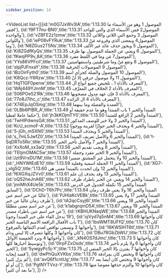 ```yaml
---
sidebar_position: 14
---
```


<VideoList list={[{id:'m0G7JxWv3lA',title:'1.13.30 الموصول 1 وهو من الأسماء ما افتقر'},
{id:'f9FT7nu-BN0',title:'1.13.31 الموصول2 فمن الأسماء الذي والتي للواحد والواحدة'},
{id:'vZBFE2z1zmw',title:'1.13.32 الموصول 3 وجمع التي اللاتي واللائي واللواتي'},
{id:'ieP08vFYRuk',title:'1.13.33 الموصول4 وبمعنى الذي وفروعه مَنْ وما'},
{id:'N8ZGus2T5Ns',title:'1.13.34 الموصول 5 ويجوز حذف عائد غير الألف'},
{id:'Ki8ZGdfKyQs',title:'1.13.35 الموصول 6 ويغني عن الجملة الموصول بها ظرف'},
{id:'fKwqPP9v_8A',title:'1.13.36 الموصول7 مَن وما في اللفظ مفرد'},
{id:'YYs86VPFciI',title:'1.13.37 الموصول 8 وتقع مَنْ وما شرطيتين واستفهاميتين'},
{id:'slpjPJFnxaY',title:'1.13.38 الموصول 9 الموصولات الحرفية'},
{id:'lBzOirFyth0',title:'1.13.39 الموصول 10 الموصول والصلة كجزأي اسم'},
{id:'K8Qcz-Y6Rzw',title:'1.13.40 الموصول 11 ولا موصول حرفي إلا أنْ'},
{id:'HqT1GF0penw',title:'1.13.44 المعرف بالأداة 1 ، تلخيص جميع أنواع أل'},
{id:'WAj449YJnnM',title:'1.13.45 المعرف بالأداة 2 الخلاف في المعرِّف'},
{id:'506POe521Rk',title:'1.13.46 المعرف بالأداة 3 فإن عهد مدول مصحوبها'},
{id:'77o8J7lhc_c',title:'1.13.47 المعرف بالأداة 4 ال الزائدة'},
{id:'X74EpJqOSmg',title:'1.13.48 العمدة والفضلة وما بينهما'},
{id:'0LBb6PIBR_A',title:'1.13.49 المبتدأ والخبر 1 باب المبتدأ وهو ما عدم حقيقة أو حكما عاملا لفظيا'},
{id:'jh3kKOjmTY0',title:'1.13.50 المبتدأ والخبر 2 الرافع للمتبدأ'},
{id:'TwHlPdwnsGA',title:'1.13.51 المبتدأ والخبر 3 ولا خبر للوصف المذكور'},
{id:'KcU_scmoF-A',title:'1.13.52 المبتدأ والخبر 4 ويحذف الخبر جوازًا لقرينة ووجوبًا'},
{id:'5-jGh_mSXN0',title:'1.13.53 المبتدأ والخبر 5 ويحذف المبتدأ'},
{id:'s_7mL5JwfZ0',title:'1.13.54 المبتدأ والخبر 6 والأصل تعريف المبتدأ'},
{id:'t-SqDRTo5Ro',title:'1.13.55 المبتدأ والخبر 7 والأصل تأخير الخبر'},
{id:'XxXoM_xx3aQ',title:'1.13.56 المبتدأ والخبر 8 ويجب تقديم الخبر'},
{id:'TEtjmOMAC5w',title:'1.13.57 المبتدأ والخبر 9 الخبر مفرد وجملة'},
{id:'Jzt9VrxDU1M',title:'1.13.58 المبتدأ والخبر 10 ولا يتحمل غير المشتق ضميرا'},
{id:'_HNYWtEdE10',title:'1.13.59 المبتدأ والخبر 11 الجملة اسمية وفعلية'},
{id:'XG7-j_vlg5Q',title:'1.13.60 المبتدأ والخبر 12 وإن اتحدت بالمبتدأ معنى هي'},
{id:'f6XGXqJZVv0',title:'1.13.61 المبتدأ والخبر 13 وقد يحذف إن علم'},
{id:'oQ52heJnA6E',title:'1.13.62 المبتدأ والخبر 14 ويغني عن الخبر باطراد ظرف'},
{id:'jnnMhX4Ue5k',title:'1.13.63 المبتدأ والخبر 15 تكملة الجدول في الدرس السابق'},
{id:'DChD-T6h7Pc',title:'1.13.64 المبتدأ والخبر 16 ولا يغني ظرف زمان غالبًا عن خبر اسم عين'},
{id:'PJHIaKcVEBk',title:'1.13.65 المبتدأ والخبر 17 ولا يغني ظرف زمان غالبا عن خبر'},
{id:'tA2qcCsyj6I',title:'1.13.66 المبتدأ والخبر 18 ويغني عن خبر اسم معنى مطلقًا'},
{id:'k1abgrqmD5A',title:'1.13.67 المبتدأ والخبر 19 ويغني عن خبر اسم عين باطراد مصدر'},
{id:'rKBHUKNaqWE',title:'1.13.68 المبتدأ والخبر 19 تدخل الفاء على خبر المبتدأ وجوبا'},
{id:'ojVyd7q5nM4',title:'1.13.69 كان وأخواتها 1 باب الأفعال الرافعة الاسم الناصبة الخبر'},
{id:'lbsWMT8UFfQ',title:'1.13.70 كان وأخواتها 2 وتسمى نواقص لعدم اكتفائها بالمرفوع'},
{id:'16KWSlHT6tI',title:'1.13.71 كان وأخواتها 3 وكلها تتصرف إلا ليس ودام'},
{id:'DBu7RGbZbWU',title:'1.13.72 كان وأخواتها 4 وترد الخمسة الأوائل'},
{id:'_kN4OS7dJmc',title:'1.13.73 كان وأخواتها 5 وتوسيط أخبارها كلها'},
{id:'0IrpFZxOsds',title:'1.13.74 كان وأخواتها 6 ولا يلزم تأخير الخبر'},
{id:'5ywgyPc5j-Y',title:'1.13.75 كان وأخواتها 7 يقترن بإلا الخبر المنفي إن قصد إيجابه'},
{id:'dwPhQuXVKbs',title:'1.13.76 كان وأخواتها 8 وتختص كان بمرادفة لم يزل كثيرا'},
{id:'avQ6f1cntUg',title:'1.13.77 كان وأخواتها 9 وتختص كان أيضا بعد إن أو لو'},
{id:'PgtNYTVxz-Y',title:'1.13.78 كان وأخواتها 10 والتزم حذفها معوضا منها ما بعد أن كثيرا'},
]}
/>
